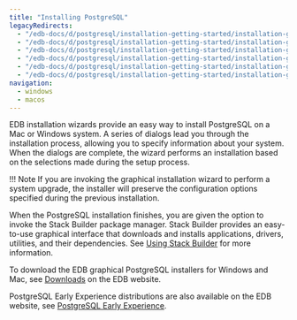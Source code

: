 ```yaml
---
title: "Installing PostgreSQL"
legacyRedirects:
  - "/edb-docs/d/postgresql/installation-getting-started/installation-guide/13.0/installing_postgresql_with_the_graphical_installation_wizard.html"
  - "/edb-docs/d/postgresql/installation-getting-started/installation-guide-installers/11/PostgreSQL_Installation_Guide.1.07.html"
  - "/edb-docs/d/postgresql/installation-getting-started/installation-guide-installers/12/installing_postgresql_with_the_graphical_installation_wizard.html"
  - "/edb-docs/d/postgresql/installation-getting-started/installation-guide-installers/9.5/PostgreSQL_Installation_Guide.1.07.html"
  - "/edb-docs/d/postgresql/installation-getting-started/installation-guide-installers/9.6/PostgreSQL_Installation_Guide.1.07.html"
  - "/edb-docs/d/postgresql/installation-getting-started/installation-guide-installers/10/PostgreSQL_Installation_Guide.1.08.html"
navigation:
  - windows
  - macos
---
```


EDB installation wizards provide an easy way to install PostgreSQL on a Mac or Windows system. A series of dialogs lead you through the installation process, allowing you to specify information about your system. When the dialogs are complete, the wizard performs an installation based on the selections made during the setup process.

!!! Note
    If you are invoking the graphical installation wizard to perform a system upgrade, the installer will preserve the configuration options specified during the previous installation.

When the PostgreSQL installation finishes, you are given the option to invoke the Stack Builder package manager. Stack Builder provides an easy-to-use graphical interface that downloads and installs applications, drivers, utilities, and their dependencies. See [Using Stack Builder](../03_using_stackbuilder) for more information.

To download the EDB graphical PostgreSQL installers for Windows and Mac, see [Downloads](https://www.enterprisedb.com/downloads/postgresql) on the EDB website.

PostgreSQL Early Experience distributions are also available on the EDB website, see [PostgreSQL Early Experience](https://www.enterprisedb.com/postgresql-early-experience).
